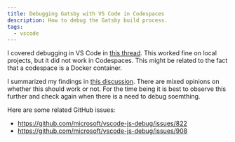 ```yaml
---
title: Debugging Gatsby with VS Code in Codespaces
description: How to debug the Gatsby build process.
tags:
  - vscode
---
```


I covered debugging in VS Code in
[this thread](https://coding.maier.tech/chunks/automatic-browser-debugging/).
This worked fine on local projects, but it did not work in Codespaces. This
might be related to the fact that a codespace is a Docker container.

I summarized my findings in
[this discussion](https://github.com/github/feedback/discussions/3536). There
are mixed opinions on whether this should work or not. For the time being it is
best to observe this further and check again when there is a need to debug
soemthing.

Here are some related GitHub issues:

- https://github.com/microsoft/vscode-js-debug/issues/822
- https://github.com/microsoft/vscode-js-debug/issues/908
